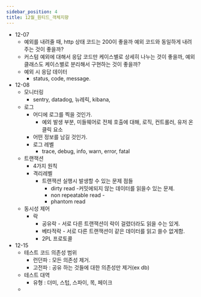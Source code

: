 ```yaml
---
sidebar_position: 4
title: 12월_원티드_객체지향
---
```


- 12-07
  - 예외를 내려줄 때, http 상태 코드는 200이 좋을까 예외 코드와 동일하게 내려주는 것이 좋을까?
  - 커스텀 예외에 대해서 응답 코드만 케이스별로 상세히 나누는 것이 좋을까, 예외 클래스도 케이스별로 분리해서 구현하는 것이 좋을까?
  - 예외 시 응답 데이터
    - status, code, message.
- 12-08
  - 모니터링
    - sentry, datadog, 뉴레릭, kibana,
  - 로그
    - 어디에 로그를 찍을 것인가.
      - 예외 발생 부분, 미들웨어로 전체 호출에 대해, 로직, 컨트롤러, 유저 온클릭 요소
    - 어떤 정보를 남길 것인가.
    - 로그 레벨
      - trace, debug, info, warn, error, fatal
  - 트랜잭션
    - 4가지 원칙
    - 격리레벨
      - 트랜잭션 실행시 발생할 수 있는 문제 점들
        - dirty read -커밋에되지 않는 데이터를 읽을수 있는 문제.
        - non repeatable read -
        - phantom read
  - 동시성 제어
    - 락
      - 공유락 - 서로 다른 트랜잭션이 락이 걸렸더라도 읽을 수는 있게.
      - 베타적락 - 서로 다른 트랜잭션이 같은 데이터를 읽고 쓸수 없게함.
      - 2PL 프로토콜
- 12-15
  - 테스트 코드 의존성 범위
    - 런던파 : 모든 의존성 제거.
    - 고전파 : 공유 하는 것들에 대한 의존성만 제거(ex db)
  - 테스트 대역
    - 유형 : 더미, 스텁, 스파이, 목, 페이크
  -
